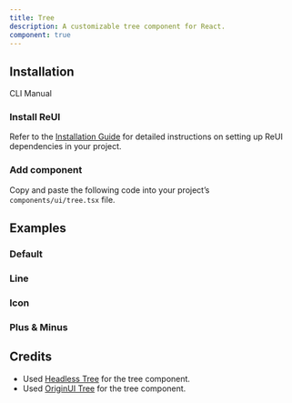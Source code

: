 ```yaml
---
title: Tree
description: A customizable tree component for React.
component: true
---
```


## Installation

<Tabs defaultValue="cli">

<TabsList>
  <TabsTrigger value="cli">CLI</TabsTrigger>
  <TabsTrigger value="manual">Manual</TabsTrigger>
</TabsList>

<TabsContent value="cli">
  <CliCommands name="tree" />
</TabsContent>

<TabsContent value="manual">    
<Steps>

### Install ReUI

Refer to the [Installation Guide](/docs/installation) for detailed instructions on setting up ReUI dependencies in your project.

### Add component

Copy and paste the following code into your project’s `components/ui/tree.tsx` file.

<ComponentPreview name="tree" />

</Steps>

</TabsContent>

</Tabs>

## Examples

### Default

<ExamplePreview path="tree/default" />

### Line

<ExamplePreview path="tree/line" />

### Icon

<ExamplePreview path="tree/icon" />

### Plus & Minus

<ExamplePreview path="tree/plus-minus" />

## Credits

- Used [Headless Tree](https://headless-tree.lukasbach.com/) for the tree component.
- Used [OriginUI Tree](https://originui.com/tree) for the tree component.
